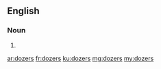 ==English==

===Noun===
{{head|en|plural}}

# {{plural of|dozer|lang=en}}

[[ar:dozers]]
[[fr:dozers]]
[[ku:dozers]]
[[mg:dozers]]
[[my:dozers]]